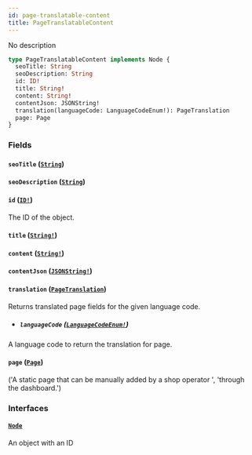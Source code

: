 ```yaml
---
id: page-translatable-content
title: PageTranslatableContent
---
```


No description

```graphql
type PageTranslatableContent implements Node {
  seoTitle: String
  seoDescription: String
  id: ID!
  title: String!
  content: String!
  contentJson: JSONString!
  translation(languageCode: LanguageCodeEnum!): PageTranslation
  page: Page
}
```

### Fields

#### `seoTitle` ([`String`](/api-reference/scalars/string.mdx))

#### `seoDescription` ([`String`](/api-reference/scalars/string.mdx))

#### `id` ([`ID!`](/api-reference/scalars/id.mdx))

The ID of the object.

#### `title` ([`String!`](/api-reference/scalars/string.mdx))

#### `content` ([`String!`](/api-reference/scalars/string.mdx))

#### `contentJson` ([`JSONString!`](/api-reference/scalars/json-string.mdx))

#### `translation` ([`PageTranslation`](/api-reference/objects/page-translation.mdx))

Returns translated page fields for the given language code.

- ##### `languageCode` ([`LanguageCodeEnum!`](/api-reference/enums/language-code-enum.mdx))

A language code to return the translation for page.

#### `page` ([`Page`](/api-reference/objects/page.mdx))

('A static page that can be manually added by a shop operator ', 'through the dashboard.')

### Interfaces

#### [`Node`](/api-reference/interfaces/node.mdx)

An object with an ID
